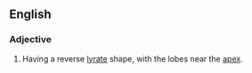 
== English ==
===Adjective===
{{en-adj|-}}
#{{botany|of leaves}} Having a reverse [[lyrate]] shape, with the lobes near the [[apex]].